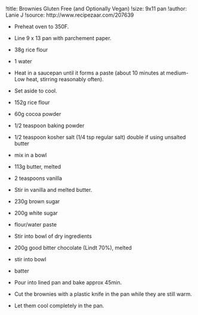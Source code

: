 !title: Brownies Gluten Free (and Optionally Vegan)
!size: 9x11 pan
!author: Lanie J
!source: http://www.recipezaar.com/207639

- Preheat oven to 350F.
- Line 9 x 13 pan with parchement paper.

* 38g  	rice flour
* 1 	water
- Heat in a saucepan until it forms a paste (about 10 minutes at medium-Low heat, stirring reasonably often).
- Set aside to cool.

* 152g 	rice flour
* 60g 	cocoa powder
* 1/2 	teaspoon baking powder
* 1/2 	teaspoon kosher salt (1/4 tsp regular salt) double if using unsalted butter
- mix in a bowl

* 113g 	butter, melted
* 2 	teaspoons vanilla
- Stir in vanilla and melted butter.

* 230g 	brown sugar
* 200g 	white sugar
* flour/water paste
- Stir into bowl of dry ingredients

* 200g 	good bitter chocolate (Lindt 70%), melted
- stir into bowl

* batter
- Pour into lined pan and bake approx 45min.
- Cut the brownies with a plastic knife in the pan while they are still warm.
- Let them cool completely in the pan.

